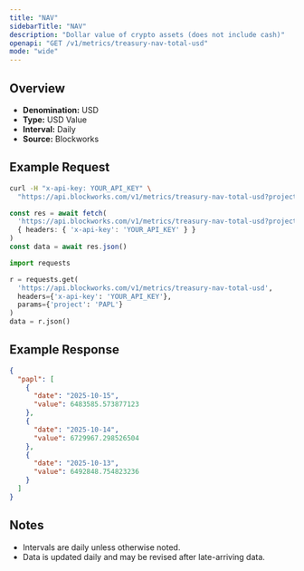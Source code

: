 ```yaml
---
title: "NAV"
sidebarTitle: "NAV"
description: "Dollar value of crypto assets (does not include cash)"
openapi: "GET /v1/metrics/treasury-nav-total-usd"
mode: "wide"
---
```


## Overview

- **Denomination:** USD
- **Type:** USD Value
- **Interval:** Daily
- **Source:** Blockworks

## Example Request

<CodeGroup>

```bash cURL
curl -H "x-api-key: YOUR_API_KEY" \
  "https://api.blockworks.com/v1/metrics/treasury-nav-total-usd?project=PAPL"
```

```typescript TypeScript
const res = await fetch(
  'https://api.blockworks.com/v1/metrics/treasury-nav-total-usd?project=PAPL',
  { headers: { 'x-api-key': 'YOUR_API_KEY' } }
)
const data = await res.json()
```

```python Python
import requests

r = requests.get(
  'https://api.blockworks.com/v1/metrics/treasury-nav-total-usd',
  headers={'x-api-key': 'YOUR_API_KEY'},
  params={'project': 'PAPL'}
)
data = r.json()
```

</CodeGroup>

## Example Response

```json
{
  "papl": [
    {
      "date": "2025-10-15",
      "value": 6483585.573877123
    },
    {
      "date": "2025-10-14",
      "value": 6729967.298526504
    },
    {
      "date": "2025-10-13",
      "value": 6492848.754823236
    }
  ]
}
```

## Notes
- Intervals are daily unless otherwise noted.
- Data is updated daily and may be revised after late-arriving data.